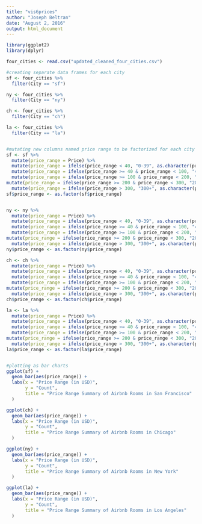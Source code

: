 ```yaml
---
title: "vis6prices"
author: "Joseph Beltran"
date: "August 2, 2016"
output: html_document
---
```


```r
library(ggplot2)
library(dplyr)

four_cities <- read.csv("updated_cleaned_four_cities.csv")

#creating separate data frames for each city
sf <- four_cities %>% 
  filter(City == "sf") 

ny <- four_cities %>% 
  filter(City == "ny") 

ch <- four_cities %>% 
  filter(City == "ch") 

la <- four_cities %>% 
  filter(City == "la") 


#mutating new columns named price range to be factorized for each city with set cutoff prices
sf <- sf %>% 
  mutate(price_range = Price) %>% 
  mutate(price_range = ifelse(price_range < 40, "0-39", as.character(price_range))) %>% 
  mutate(price_range = ifelse(price_range >= 40 & price_range < 100, "40-99", as.character(price_range))) %>% 
  mutate(price_range = ifelse(price_range >= 100 & price_range < 200, "100-199", as.character(price_range))) %>% 
mutate(price_range = ifelse(price_range >= 200 & price_range < 300, "200-299", as.character(price_range))) %>% 
  mutate(price_range = ifelse(price_range > 300, "300+", as.character(price_range)))
sf$price_range <- as.factor(sf$price_range)


ny <- ny %>% 
  mutate(price_range = Price) %>% 
  mutate(price_range = ifelse(price_range < 40, "0-39", as.character(price_range))) %>% 
  mutate(price_range = ifelse(price_range >= 40 & price_range < 100, "40-99", as.character(price_range))) %>% 
  mutate(price_range = ifelse(price_range >= 100 & price_range < 200, "100-199", as.character(price_range))) %>% 
mutate(price_range = ifelse(price_range >= 200 & price_range < 300, "200-299", as.character(price_range))) %>% 
  mutate(price_range = ifelse(price_range > 300, "300+", as.character(price_range)))
ny$price_range <- as.factor(ny$price_range)

ch <- ch %>% 
  mutate(price_range = Price) %>% 
  mutate(price_range = ifelse(price_range < 40, "0-39", as.character(price_range))) %>% 
  mutate(price_range = ifelse(price_range >= 40 & price_range < 100, "40-99", as.character(price_range))) %>% 
  mutate(price_range = ifelse(price_range >= 100 & price_range < 200, "100-199", as.character(price_range))) %>% 
mutate(price_range = ifelse(price_range >= 200 & price_range < 300, "200-299", as.character(price_range))) %>% 
  mutate(price_range = ifelse(price_range > 300, "300+", as.character(price_range)))
ch$price_range <- as.factor(ch$price_range)

la <- la %>% 
  mutate(price_range = Price) %>% 
  mutate(price_range = ifelse(price_range < 40, "0-39", as.character(price_range))) %>% 
  mutate(price_range = ifelse(price_range >= 40 & price_range < 100, "40-99", as.character(price_range))) %>% 
  mutate(price_range = ifelse(price_range >= 100 & price_range < 200, "100-199", as.character(price_range))) %>% 
mutate(price_range = ifelse(price_range >= 200 & price_range < 300, "200-299", as.character(price_range))) %>% 
  mutate(price_range = ifelse(price_range > 300, "300+", as.character(price_range)))
la$price_range <- as.factor(la$price_range)


#plotting as bar charts
ggplot(sf) +
  geom_bar(aes(price_range)) +
  labs(x = "Price Range (in USD)",
       y = "Count",
       title = "Price Range Summary of Airbnb Rooms in San Francisco"
  )

ggplot(ch) +
  geom_bar(aes(price_range)) +
  labs(x = "Price Range (in USD)",
       y = "Count",
       title = "Price Range Summary of Airbnb Rooms in Chicago"
  )

ggplot(ny) +
  geom_bar(aes(price_range)) +
  labs(x = "Price Range (in USD)",
       y = "Count",
       title = "Price Range Summary of Airbnb Rooms in New York"
  )

ggplot(la) +
  geom_bar(aes(price_range)) +
  labs(x = "Price Range (in USD)",
       y = "Count",
       title = "Price Range Summary of Airbnb Rooms in Los Angeles"
  )
```

